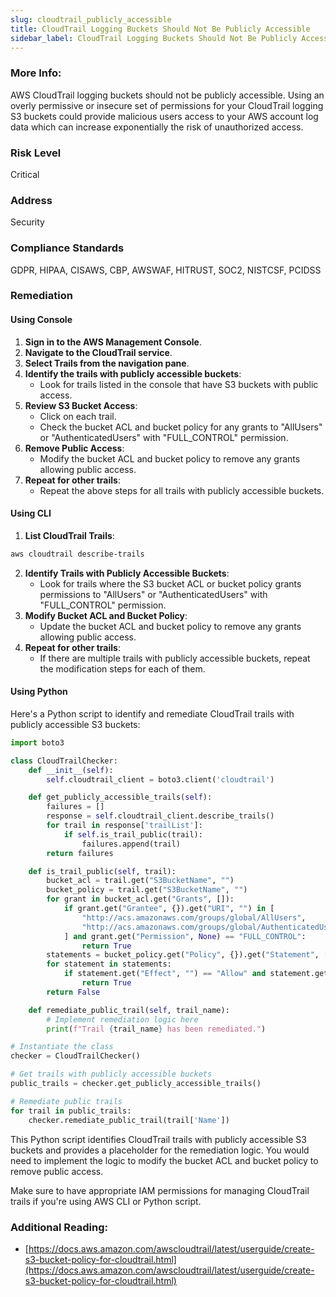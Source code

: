 ```yaml
---
slug: cloudtrail_publicly_accessible
title: CloudTrail Logging Buckets Should Not Be Publicly Accessible
sidebar_label: CloudTrail Logging Buckets Should Not Be Publicly Accessible
---
```


### More Info:

AWS CloudTrail logging buckets should not be publicly accessible. Using an overly permissive or insecure set of permissions for your CloudTrail logging S3 buckets could provide malicious users access to your AWS account log data which can increase exponentially the risk of unauthorized access.

### Risk Level

Critical

### Address

Security

### Compliance Standards

GDPR, HIPAA, CISAWS, CBP, AWSWAF, HITRUST, SOC2, NISTCSF, PCIDSS

### Remediation

#### Using Console

1. **Sign in to the AWS Management Console**.
2. **Navigate to the CloudTrail service**.
3. **Select Trails from the navigation pane**.
4. **Identify the trails with publicly accessible buckets**:
   - Look for trails listed in the console that have S3 buckets with public access.
5. **Review S3 Bucket Access**:
   - Click on each trail.
   - Check the bucket ACL and bucket policy for any grants to "AllUsers" or "AuthenticatedUsers" with "FULL_CONTROL" permission.
6. **Remove Public Access**:
   - Modify the bucket ACL and bucket policy to remove any grants allowing public access.
7. **Repeat for other trails**:
   - Repeat the above steps for all trails with publicly accessible buckets.

#### Using CLI

1. **List CloudTrail Trails**:
```bash
aws cloudtrail describe-trails
```
2. **Identify Trails with Publicly Accessible Buckets**:
   - Look for trails where the S3 bucket ACL or bucket policy grants permissions to "AllUsers" or "AuthenticatedUsers" with "FULL_CONTROL" permission.
3. **Modify Bucket ACL and Bucket Policy**:
   - Update the bucket ACL and bucket policy to remove any grants allowing public access.
4. **Repeat for other trails**:
   - If there are multiple trails with publicly accessible buckets, repeat the modification steps for each of them.

#### Using Python

Here's a Python script to identify and remediate CloudTrail trails with publicly accessible S3 buckets:

```python
import boto3

class CloudTrailChecker:
    def __init__(self):
        self.cloudtrail_client = boto3.client('cloudtrail')

    def get_publicly_accessible_trails(self):
        failures = []
        response = self.cloudtrail_client.describe_trails()
        for trail in response['trailList']:
            if self.is_trail_public(trail):
                failures.append(trail)
        return failures

    def is_trail_public(self, trail):
        bucket_acl = trail.get("S3BucketName", "")
        bucket_policy = trail.get("S3BucketName", "")
        for grant in bucket_acl.get("Grants", []):
            if grant.get("Grantee", {}).get("URI", "") in [
                "http://acs.amazonaws.com/groups/global/AllUsers",
                "http://acs.amazonaws.com/groups/global/AuthenticatedUsers",
            ] and grant.get("Permission", None) == "FULL_CONTROL":
                return True
        statements = bucket_policy.get("Policy", {}).get("Statement", [])
        for statement in statements:
            if statement.get("Effect", "") == "Allow" and statement.get("Principal", "") == "*":
                return True
        return False

    def remediate_public_trail(self, trail_name):
        # Implement remediation logic here
        print(f"Trail {trail_name} has been remediated.")

# Instantiate the class
checker = CloudTrailChecker()

# Get trails with publicly accessible buckets
public_trails = checker.get_publicly_accessible_trails()

# Remediate public trails
for trail in public_trails:
    checker.remediate_public_trail(trail['Name'])
```

This Python script identifies CloudTrail trails with publicly accessible S3 buckets and provides a placeholder for the remediation logic. You would need to implement the logic to modify the bucket ACL and bucket policy to remove public access.

Make sure to have appropriate IAM permissions for managing CloudTrail trails if you're using AWS CLI or Python script.
### Additional Reading:

- [https://docs.aws.amazon.com/awscloudtrail/latest/userguide/create-s3-bucket-policy-for-cloudtrail.html](https://docs.aws.amazon.com/awscloudtrail/latest/userguide/create-s3-bucket-policy-for-cloudtrail.html) 

